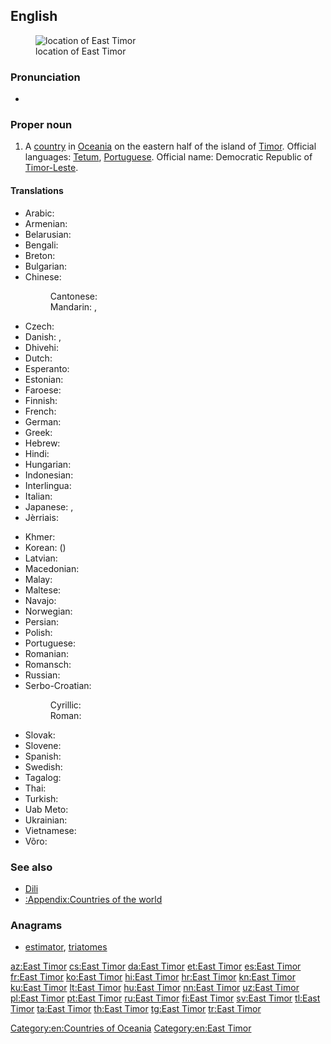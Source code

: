 {{wikipedia}}
==English==
[[Image:LocationEastTimor.svg|thumb|location of East Timor]]

===Pronunciation===
* {{audio|En-us-East Timor.ogg|Audio (US)|lang=en}}

===Proper noun===
{{en-proper noun|head=[[East]] [[Timor]]}}

# A [[country]] in [[Oceania]] on the eastern half of the island of [[Timor]]. Official languages: [[Tetum]], [[Portuguese]]. Official name: Democratic Republic of [[Timor-Leste]].

====Translations====
{{trans-top|Country in Oceania}}
* Arabic: {{t|ar|تيمور الشرقية|f|tr=timūr al-šarqíyya}}
* Armenian: {{t|hy|Արևելյան Թիմոր|tr=Arevelyan T'imor}}
* Belarusian: {{t|be|Усходні Тымор|m|tr=Usxódni Tymór|sc=Cyrl}}
* Bengali: {{t|bn|পূর্ব টিমোর|tr=purbô ţimor}}
* Breton: {{t|br|Timor ar Reter}}
* Bulgarian: {{t|bg|Източен Тимор|m|tr=Iztóčen Timór|sc=Cyrl}}
* Chinese:
*: Cantonese: {{t|yue|東帝汶|tr=dung1 dai3 man6|sc=Cyrl}}
*: Mandarin: {{t+|cmn|東帝汶|sc=Hani}}, {{t|cmn|东帝汶|tr=Dōng-Dìwèn|sc=Hani}}
* Czech: {{t+|cs|Východní Timor|m}}
* Danish: {{t+|da|Østtimor}}, {{t|da|Timor-Leste}}
* Dhivehi: {{t|dv|އިރުމަތީ ޓިމޯރު|sc=Thaa}}
* Dutch: {{t+|nl|Oost-Timor}}
* Esperanto: {{t|eo|Orienta Timoro}}
* Estonian: {{t+|et|Ida-Timor}}
* Faroese: {{t|fo|Eysturtimor|n}}
* Finnish: {{t+|fi|Itä-Timor}}
* French: {{t+|fr|Timor Oriental}}
* German: {{t+|de|Osttimor|n}}
* Greek: {{t+|el|Ανατολικό Τιμόρ|n|tr=Anatolikó Timór}}
* Hebrew: {{t|he|מזרח טימור|tr=mizrakh timor}}
* Hindi: {{t+|hi|पूर्वी तिमोर|tr=pūrvī timor}}
* Hungarian: {{t+|hu|Kelet-Timor}}
* Indonesian: {{t|id|Timor Timur}}
* Interlingua: {{t|ia|Timor Oriental}}
* Italian: {{t|it|Timor Est}}
* Japanese: {{t+|ja|東ティモール|tr=ひがしティモール, Higashi-Timōru}}, {{t|ja|東チモール|tr=ひがしチモール, Higashi-Chimōru}}
* Jèrriais: {{t|roa-jer|Timor d'l'Est|m}}
{{trans-mid}}
* Khmer: {{t|km|ទីម័រខាងកើត|tr=ti mour khang kaert|sc=Khmr}}
* Korean: {{t+|ko|동티모르|tr=Dong-Timoreu|sc=Hang}} ({{t|ko|東티모르|sc=Hani}})
* Latvian: {{t+|lv|Austrumtimora|f}}
* Macedonian: {{t+|mk|Источен Тимор|m|tr=Ístočen Tímor}}
* Malay: {{t|ms|Timor Timur}}
* Maltese: {{t|mt|Timor tal-Lvant|alt=it-Timor tal-Lvant}}
* Navajo: {{t|nv|Haʼaʼaahjí Tíímow}}
* Norwegian: {{t+|no|Øst-Timor}}
* Persian: {{t|fa|شرق تیمور|tr=Šarq-e Timor|sc=fa-Arab}}
* Polish: {{t+|pl|Timor Wschodni|m}}
* Portuguese: {{t+|pt|Timor Leste}}
* Romanian: {{t|ro|Timorul de Est|n}}
* Romansch: {{t|rm|Timor da l'Ost|m}}
* Russian: {{t|ru|Восточный Тимор|m|tr=Vostóčnyj Timór}}
* Serbo-Croatian:
*: Cyrillic: {{t|sh|Источни Тимор|m}}
*: Roman: {{t|sh|Istočni Timor|m}}
* Slovak: {{t|sk|Východný Timor|m}}
* Slovene: {{t|sl|Vzhodni Timor|m}}
* Spanish: {{t+|es|Timor Oriental|m}}
* Swedish: {{t+|sv|Östtimor}}
* Tagalog: {{t+|tl|Silangang Timor}}
* Thai: {{t+|th|ติมอร์ตะวันออก|tr=dtì-mor dtà-wan-òk}}
* Turkish: {{t+|tr|Doğu Timor}}
* Uab Meto: {{t|aoz|Timor Mansansaet}}
* Ukrainian: {{t+|uk|Східний Тимор|m|tr=Sxídnyj Tymór|sc=Cyrl}}
* Vietnamese: {{t|vi|Đông Timor}}
* Võro: {{t|vro|Hummogu-Timor}}
{{trans-bottom}}

===See also===
* [[Dili]]
* [[:Appendix:Countries of the world]]

===Anagrams===
* [[estimator#English|estimator]], [[triatomes#English|triatomes]]

[[Category:en:Countries of Oceania]]
[[Category:en:East Timor]]

[[az:East Timor]]
[[cs:East Timor]]
[[da:East Timor]]
[[et:East Timor]]
[[es:East Timor]]
[[fr:East Timor]]
[[ko:East Timor]]
[[hi:East Timor]]
[[hr:East Timor]]
[[kn:East Timor]]
[[ku:East Timor]]
[[lt:East Timor]]
[[hu:East Timor]]
[[nn:East Timor]]
[[uz:East Timor]]
[[pl:East Timor]]
[[pt:East Timor]]
[[ru:East Timor]]
[[fi:East Timor]]
[[sv:East Timor]]
[[tl:East Timor]]
[[ta:East Timor]]
[[th:East Timor]]
[[tg:East Timor]]
[[tr:East Timor]]